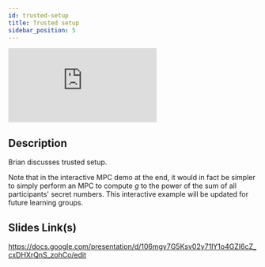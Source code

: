 ```yaml
---
id: trusted-setup
title: Trusted setup
sidebar_position: 5
---
```


<iframe
  src="https://www.youtube.com/embed/Z9tdTFsYfRM"
  title="YouTube video player"
  frameborder="0"
  allow="accelerometer; autoplay; clipboard-write; encrypted-media; gyroscope; picture-in-picture"
  allowfullscreen
></iframe>

## Description

Brian discusses trusted setup.

Note that in the interactive MPC demo at the end, it would in fact be simpler to simply perform an MPC to compute $g$ to the power of the sum of all participants' secret numbers. This interactive example will be updated for future learning groups.

## Slides Link(s)

https://docs.google.com/presentation/d/106mgy7G5Ksv02y71lY1o4GZI6cZ_cxDHXrQnS_zohCo/edit
